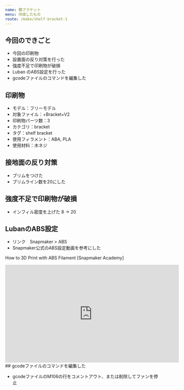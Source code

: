 ```yaml
---
name: 棚ブラケット
menu: 作成したもの
route: /make/shelf-bracket-1
---
```

## 今回のできごと

* 今回の印刷物
* 設置面の反り対策を行った
* 強度不足で印刷物が破損
* Luban のABS設定を行った
* gcodeファイルのコマンドを編集した

## 印刷物

* モデル：フリーモデル
* 対象ファイル：+Bracket+V2
* 印刷物パーツ数：3
* カテゴリ：bracket
* タグ：shelf bracket
* 使用フィラメント：ABA, PLA
* 使用材料：木ネジ

## 接地面の反り対策

* ブリムをつけた
* ブリムライン数を20にした

## 強度不足で印刷物が破損

* インフィル密度を上げた 8 -> 20

## LubanのABS設定

* リンク　Snapmaker > ABS
* Snapmaker公式のABS設定動画を参考にした 

How to 3D Print with ABS Filament \[Snapmaker Academy]
<iframe width="560" height="315" src="https://www.youtube.com/embed/nRDEBFr_J7Q" title="YouTube video player" frameborder="0" allow="accelerometer; autoplay; clipboard-write; encrypted-media; gyroscope; picture-in-picture" allowfullscreen></iframe>
## gcodeファイルのコマンドを編集した

* gcodeファイルのM106の行をコメントアウト、または削除してファンを停止